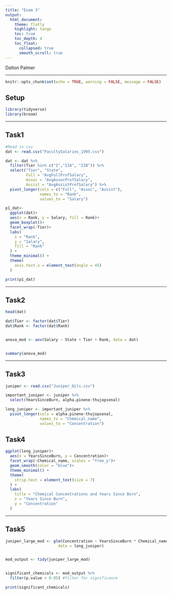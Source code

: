 ```yaml
---
title: "Exam 3"
output: 
  html_document:
    theme: flatly
    highlight: tango
    toc: true
    toc_depth: 4
    toc_float:
      collapsed: true
      smooth_scroll: true
---
```

Dalton Palmer

---

```r
knitr::opts_chunk$set(echo = TRUE, warning = FALSE, message = FALSE)
```

## Setup
```r
library(tidyverse)
library(broom)
```

---

## Task1


```r
#Read in csv 
dat <- read.csv("FacultySalaries_1995.csv")
```



```r
dat <- dat %>% 
  filter(Tier %in% c("I","IIA", "IIB")) %>% 
  select("Tier", "State",
         Full = "AvgFullProfSalary", 
         Assoc = "AvgAssocProfSalary", 
         Assist = "AvgAssistProfSalary") %>% 
  pivot_longer(cols = c("Full", "Assoc", "Assist"),
               names_to = "Rank",
               values_to = "Salary")
```

 
```r
p1_dat<- 
  ggplot(dat)+
  aes(x = Rank, y = Salary, fill = Rank)+
  geom_boxplot()+
  facet_wrap(~Tier)+
  labs( 
    x = "Rank", 
    y = "Salary", 
    fill = "Rank" 
  ) + 
  theme_minimal() +
  theme(
    axis.text.x = element_text(angle = 45)
  ) 

print(p1_dat)
```

---

## Task2


```r

head(dat)

dat$Tier <- factor(dat$Tier)
dat$Rank <- factor(dat$Rank)


anova_mod <- aov(Salary ~ State + Tier + Rank, data = dat)


summary(anova_mod)
```


---

## Task3

```r

juniper <- read.csv("Juniper_Oils.csv")
```

 
```r
important_juniper <- juniper %>% 
  select(YearsSinceBurn, alpha.pinene:thujopsenal)
```


```r
long_juniper <- important_juniper %>% 
  pivot_longer(cols = alpha.pinene:thujopsenal,
               names_to = "Chemical_name",
               values_to = "Concentration")
```

## Task4


```r
ggplot(long_juniper)+
  aes(x = YearsSinceBurn, y = Concentration)+
  facet_wrap(~Chemical_name, scales = "free_y")+
  geom_smooth(color = "blue")+
  theme_minimal() +
  theme(
    strip.text = element_text(size = 7) 
  ) +
  labs(
    title = "Chemical Concentrations and Years Since Burn",
    x = "Years Since Burn",
    y = "Concentration"
  )
```

---

## Task5


```r

juniper_large_mod <- glm(Concentration ~ YearsSinceBurn * Chemical_name, 
                       data = long_juniper)


mod_output <- tidy(juniper_large_mod)


significant_chemicals <- mod_output %>% 
  filter(p.value < 0.05) #filter for significance

print(significant_chemicals)
```

